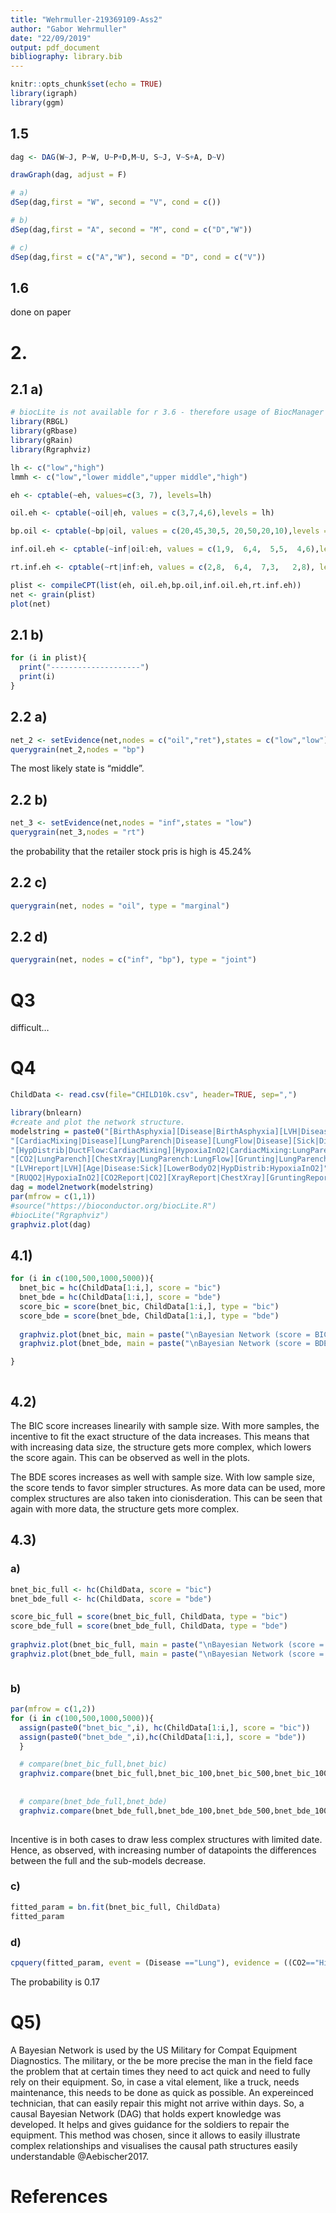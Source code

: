 ```yaml
---
title: "Wehrmuller-219369109-Ass2"
author: "Gabor Wehrmuller"
date: "22/09/2019"
output: pdf_document
bibliography: library.bib
---
```


```r
knitr::opts_chunk$set(echo = TRUE)
library(igraph)
library(ggm)

```


## 1.5 

```r

dag <- DAG(W~J, P~W, U~P+D,M~U, S~J, V~S+A, D~V)

drawGraph(dag, adjust = F)

# a)
dSep(dag,first = "W", second = "V", cond = c())

# b)
dSep(dag,first = "A", second = "M", cond = c("D","W"))

# c)
dSep(dag,first = c("A","W"), second = "D", cond = c("V"))

```
## 1.6
done on paper


# 2. 
## 2.1 a)
```r
# biocLite is not available for r 3.6 - therefore usage of BiocManager to install the packeages
library(RBGL)
library(gRbase)
library(gRain)
library(Rgraphviz)

lh <- c("low","high")
lmmh <- c("low","lower middle","upper middle","high")

eh <- cptable(~eh, values=c(3, 7), levels=lh) 

oil.eh <- cptable(~oil|eh, values = c(3,7,4,6),levels = lh)

bp.oil <- cptable(~bp|oil, values = c(20,45,30,5, 20,50,20,10),levels = lmmh)

inf.oil.eh <- cptable(~inf|oil:eh, values = c(1,9,  6,4,  5,5,  4,6),levels = lh)

rt.inf.eh <- cptable(~rt|inf:eh, values = c(2,8,  6,4,  7,3,   2,8), levels = lh)

plist <- compileCPT(list(eh, oil.eh,bp.oil,inf.oil.eh,rt.inf.eh))
net <- grain(plist)
plot(net)


```

## 2.1 b)
```r
for (i in plist){
  print("--------------------")
  print(i)
}
```



## 2.2 a)
```r
net_2 <- setEvidence(net,nodes = c("oil","ret"),states = c("low","low"))
querygrain(net_2,nodes = "bp")
```
The most likely state is "middle". 

## 2.2 b)
```r
net_3 <- setEvidence(net,nodes = "inf",states = "low")
querygrain(net_3,nodes = "rt")
```
the probability that the retailer stock pris is high is 45.24%

## 2.2 c)
```r
querygrain(net, nodes = "oil", type = "marginal")
```

## 2.2 d)
```r
querygrain(net, nodes = c("inf", "bp"), type = "joint")
```

# Q3

difficult...

# Q4

```r
ChildData <- read.csv(file="CHILD10k.csv", header=TRUE, sep=",")

library(bnlearn)
#create and plot the network structure.
modelstring = paste0("[BirthAsphyxia][Disease|BirthAsphyxia][LVH|Disease][DuctFlow|Disease]",
"[CardiacMixing|Disease][LungParench|Disease][LungFlow|Disease][Sick|Disease]",
"[HypDistrib|DuctFlow:CardiacMixing][HypoxiaInO2|CardiacMixing:LungParench]",
"[CO2|LungParench][ChestXray|LungParench:LungFlow][Grunting|LungParench:Sick]",
"[LVHreport|LVH][Age|Disease:Sick][LowerBodyO2|HypDistrib:HypoxiaInO2]",
"[RUQO2|HypoxiaInO2][CO2Report|CO2][XrayReport|ChestXray][GruntingReport|Grunting]")
dag = model2network(modelstring)
par(mfrow = c(1,1))
#source("https://bioconductor.org/biocLite.R")
#biocLite("Rgraphviz")
graphviz.plot(dag)
```

## 4.1)

```r
for (i in c(100,500,1000,5000)){
  bnet_bic = hc(ChildData[1:i,], score = "bic") 
  bnet_bde = hc(ChildData[1:i,], score = "bde")
  score_bic = score(bnet_bic, ChildData[1:i,], type = "bic")
  score_bde = score(bnet_bde, ChildData[1:i,], type = "bde")
  
  graphviz.plot(bnet_bic, main = paste("\nBayesian Network (score = BIC) with the first", i, "Observations"), sub = paste("BIC:",score_bic))
  graphviz.plot(bnet_bde, main = paste("\nBayesian Network (score = BDE) with the first", i, "Observations"), sub = paste("BDE:",score_bde))

}



```

## 4.2)

The BIC score increases linearily with sample size. With more samples, the incentive to fit the exact structure of the data increases. This means that with increasing data size, the structure gets more complex, which lowers the score again. This can be observed as well in the plots.

The BDE scores increases as well with sample size. With low sample size, the score tends to favor simpler structures. As more data can be used, more complex structures are also taken into cionisderation. This can be seen that again with more data, the structure gets more complex. 

## 4.3)

### a)
```r
bnet_bic_full <- hc(ChildData, score = "bic")
bnet_bde_full <- hc(ChildData, score = "bde")

score_bic_full = score(bnet_bic_full, ChildData, type = "bic")
score_bde_full = score(bnet_bde_full, ChildData, type = "bde")
  
graphviz.plot(bnet_bic_full, main = paste("\nBayesian Network (score = BIC)"), sub = paste("BIC:",score_bic_full))
graphviz.plot(bnet_bde_full, main = paste("\nBayesian Network (score = BDE)"), sub = paste("BDE:",score_bde_full))



```

### b)
```r

par(mfrow = c(1,2))
for (i in c(100,500,1000,5000)){
  assign(paste0("bnet_bic_",i), hc(ChildData[1:i,], score = "bic")) 
  assign(paste0("bnet_bde_",i),hc(ChildData[1:i,], score = "bde"))
  }

  # compare(bnet_bic_full,bnet_bic)
  graphviz.compare(bnet_bic_full,bnet_bic_100,bnet_bic_500,bnet_bic_1000,bnet_bic_5000,main = c("Full (BIC)", "100", "500","1000","5000"))
  
  
  # compare(bnet_bde_full,bnet_bde)
  graphviz.compare(bnet_bde_full,bnet_bde_100,bnet_bde_500,bnet_bde_1000,bnet_bde_5000,main = c("Full (BNE)", "100", "500","1000","5000"))
  
```

Incentive is in both cases to draw less complex structures with limited date. Hence, as observed, with increasing number of datapoints the differences between the full and the sub-models decrease. 



### c) 

```r
fitted_param = bn.fit(bnet_bic_full, ChildData)
fitted_param
```

### d)

```r
cpquery(fitted_param, event = (Disease =="Lung"), evidence = ((CO2=="High") & (LungParench =="Abnormal")))

```
The probability is 0.17



# Q5)

A Bayesian Network is used by the US Military for Compat Equipment Diagnostics. The military, or the be more precise the man in the field face the problem that at certain times they need to act quick and need to fully rely on their equipment. So, in case a vital element, like a truck, needs maintenance, this needs to be done as quick as possible. An expereinced technician, that can easily repair this might not arrive within days. So, a causal Bayesian Network (DAG) that holds expert knowledge was developed. It helps and gives guidance for the soldiers to repair the equipment. This method was chosen, since it allows to easily illustrate complex relationships and visualises the causal path structures easily understandable @Aebischer2017. 

# References

